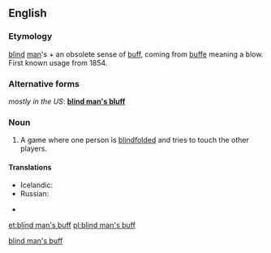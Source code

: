 ==English==
<!--subst: of [[Template:sync]]-->
<!--If you edit this entry, please also edit [[blind man's bluff]] to ensure these two entries remain synchronized.-->[[Category:English synchronized entries|blind man's buff]]

===Etymology===
[[blind]] [[man]]'s + an obsolete sense of [[buff]], coming from {{etyl|fro}} [[buffe]] meaning a blow.  First known usage from 1854.

===Alternative forms===
''mostly in the US'': '''[[blind man's bluff]]'''

===Noun===
{{wikipedia|Blind man's bluff (game)}}
{{en-noun|-|sg=[[blind]] [[man]][['s|’s]] [[buff]]}}

# {{British|games}} A game where one person is [[blindfolded]] and tries to touch the other players.

====Translations====
* Icelandic: {{t-|is|skollaleikur|m}}
* Russian: {{t|ru|жмурки|f|p|sc=Cyrl|alt=жму́рки|tr=žmúrki}}

* {{R:BBS}}

[[et:blind man's buff]]
[[pl:blind man's buff]]